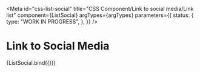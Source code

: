 <!-- @license CC0-1.0 -->


<Meta
  id="css-list-social"
  title="CSS Component/Link to social media/Link list"
  component={ListSocial}
  argTypes={argTypes}
  parameters={{
    status: {
      type: "WORK IN PROGRESS",
    },
  }}
/>

# Link to Social Media

<Canvas>
  <Story
    name="Default"
    args={{
      socialMediaContent: [
        {
          href: "https://www.facebook.com/GemeenteUtrecht",
          icon: "utrecht-icon-facebook",
          title: "facebook",
        },
        {
          href: "https://www.instagram.com/GemeenteUtrecht/",
          icon: "utrecht-icon-instagram",
          title: "instagram",
        },
        {
          href: "https://nl.linkedin.com/company/gemeente-utrecht",
          icon: "utrecht-icon-linkedin",
          title: "linkedin",
        },
        {
          href: "https://twitter.com/gemeenteutrecht",
          icon: "utrecht-icon-twitter",
          title: "twitter",
        },
        {
          href: "https://api.whatsapp.com/send?phone=31624927665",
          icon: "utrecht-icon-whatsapp",
          title: "whatsapp",
        },
      ],
    }}
  >
    {ListSocial.bind({})}
  </Story>
</Canvas>

<ArgsTable story="Default" />
